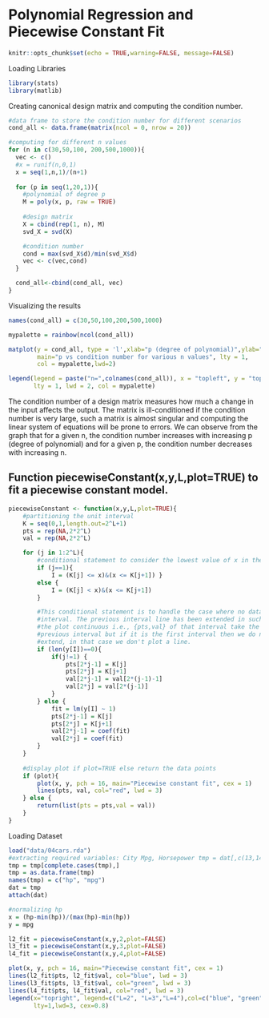 # Polynomial Regression and Piecewise Constant Fit


```r
knitr::opts_chunk$set(echo = TRUE,warning=FALSE, message=FALSE)
```

Loading Libraries
```r
library(stats)
library(matlib)
```

Creating canonical design matrix and computing the condition number.
```r
#data frame to store the condition number for different scenarios
cond_all <- data.frame(matrix(ncol = 0, nrow = 20))

#computing for different n values
for (n in c(30,50,100, 200,500,1000)){
  vec <- c()
  #x = runif(n,0,1)
  x = seq(1,n,1)/(n+1)
  
  for (p in seq(1,20,1)){
    #polynomial of degree p
    M = poly(x, p, raw = TRUE)
    
    #design matrix
    X = cbind(rep(1, n), M)
    svd_X = svd(X)

    #condition number
    cond = max(svd_X$d)/min(svd_X$d)
    vec <- c(vec,cond)
  }

  cond_all<-cbind(cond_all, vec)
}
```

Visualizing the results
```r
names(cond_all) = c(30,50,100,200,500,1000)

mypalette = rainbow(ncol(cond_all))

matplot(y = cond_all, type = 'l',xlab="p (degree of polynomial)",ylab="Condition Number",
        main="p vs condition number for various n values", lty = 1,
        col = mypalette,lwd=2)

legend(legend = paste("n=",colnames(cond_all)), x = "topleft", y = "topright",
       lty = 1, lwd = 2, col = mypalette)
```


The condition number of a design matrix measures how much a change in the input affects the output. The matrix is ill-conditioned if the condition number is very large, such a matrix is almost singular and computing the linear system of equations will be prone to errors. We can observe from the graph that for a given n, the condition number increases with increasing p (degree of polynomial) and for a given p, the condition number decreases with increasing n.

## Function piecewiseConstant(x,y,L,plot=TRUE) to fit a piecewise constant model.
```r
piecewiseConstant <- function(x,y,L,plot=TRUE){ 
    #partitioning the unit interval
    K = seq(0,1,length.out=2^L+1)
    pts = rep(NA,2*2^L)
    val = rep(NA,2*2^L)

    for (j in 1:2^L){
        #conditional statement to consider the lowest value of x in the #first interval while fitting the model
        if (j==1){
            I = (K[j] <= x)&(x <= K[j+1]) } 
        else {
            I = (K[j] < x)&(x <= K[j+1])
        }

        #This conditional statement is to handle the case where no data points fall in an
        #interval. The previous interval line has been extended in such cases to make
        #the plot continuous i.e., {pts,val} of that interval take the values from
        #previous interval but if it is the first interval then we do not have a line to
        #extend, in that case we don't plot a line.
        if (len(y[I])==0){ 
            if(j!=1) {
                pts[2*j-1] = K[j]
                pts[2*j] = K[j+1]
                val[2*j-1] = val[2*(j-1)-1]
                val[2*j] = val[2*(j-1)]
            }
        } else {
            fit = lm(y[I] ~ 1)
            pts[2*j-1] = K[j]
            pts[2*j] = K[j+1]
            val[2*j-1] = coef(fit)
            val[2*j] = coef(fit)
        } 
    }
  
    #display plot if plot=TRUE else return the data points
    if (plot){
        plot(x, y, pch = 16, main="Piecewise constant fit", cex = 1) 
        lines(pts, val, col="red", lwd = 3)
    } else {
        return(list(pts = pts,val = val))
    } 
}
```

Loading Dataset
```r
load("data/04cars.rda")
#extracting required variables: City Mpg, Horsepower tmp = dat[,c(13,14)]
tmp = tmp[complete.cases(tmp),]
tmp = as.data.frame(tmp)
names(tmp) = c("hp", "mpg")
dat = tmp
attach(dat)

#normalizing hp
x = (hp-min(hp))/(max(hp)-min(hp))
y = mpg

l2_fit = piecewiseConstant(x,y,2,plot=FALSE)
l3_fit = piecewiseConstant(x,y,3,plot=FALSE)
l4_fit = piecewiseConstant(x,y,4,plot=FALSE)

plot(x, y, pch = 16, main="Piecewise constant fit", cex = 1)
lines(l2_fit$pts, l2_fit$val, col="blue", lwd = 3)
lines(l3_fit$pts, l3_fit$val, col="green", lwd = 3)
lines(l4_fit$pts, l4_fit$val, col="red", lwd = 3)
legend(x="topright", legend=c("L=2", "L=3","L=4"),col=c("blue", "green","red"),
       lty=1,lwd=3, cex=0.8)
```